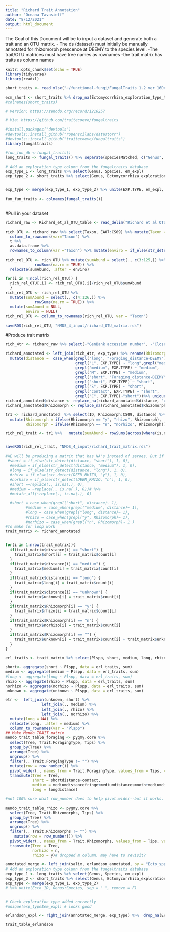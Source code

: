 ```yaml
---
title: "Richard Trait Annotation"
author: "Oceana Tavasieff"
date: "8/12/2021"
output: html_document
---
```

The Goal of this Document will be to input a dataset and generate both a trait and an OTU matrix.
  - The ds (dataset) must initially be manually annotated for rhizomorph prescence at DEEMY to the species level.
  -The trait/OTU matrices must have tree names as rownames
  -the trait matrix has traits as column names
```r
knitr::opts_chunk$set(echo = TRUE)
library(tidyverse)
library(readxl)
```

```r

short_traits <- read_xlsx("~/functional-fungi/FungalTraits 1.2_ver_16Dec_2020.xlsx") %>% rename(Genus = GENUS) 

ecm_short <- short_traits %>% drop_na(Ectomycorrhiza_exploration_type_template) %>% arrange(Genus)
#colnames(short_traits)
```

```r
# Version: https://zenodo.org/record/1216257

# Via: https://github.com/traitecoevo/fungaltraits

#install.packages("devtools")
#devtools::install_github("ropenscilabs/datastorr")
#devtools::install_github("traitecoevo/fungaltraits")
library(fungaltraits)
```

```r
#fun_fun_db <-fungal_traits()
long_traits <- fungal_traits() %>% separate(speciesMatched, c("Genus", "Species", "Subspecies", "Etc"), " ")

# Add an exploration type column from the fungaltraits database 
exp_type_1 <- long_traits %>% select(Genus, Species, em_expl)
exp_type_2 <- short_traits %>% select(Genus, Ectomycorrhiza_exploration_type_template)


exp_type <- merge(exp_type_1, exp_type_2) %>% unite(EXP.TYPE, em_expl, Ectomycorrhiza_exploration_type_template, sep = "_", na.rm=T) 

fun_fun_traits <- colnames(fungal_traits())
 
```
#Pull in your dataset

```r
richard_raw <- Richard_et_al_OTU_table <- read_delim("Richard et al OTU table.csv", ";", escape_double = FALSE, trim_ws = TRUE)

```

```r
rich_OTU <- richard_raw %>% select(Taxon, EA07:CS09) %>% mutate(Taxon = str_replace(Taxon, " ", "_")) %>% 
  column_to_rownames(var="Taxon") %>% 
  t %>% 
  as.data.frame %>% 
  rownames_to_column(var ="Taxon") %>% mutate(enviro = if_else(str_detect(Taxon, "E"), "arid", "mesic")) %>% relocate(enviro, .after = Taxon) 

rich_rel_OTU <- rich_OTU %>% mutate(sumAbund = select(., c(3:125,)) %>% 
             rowSums(na.rm = TRUE)) %>% 
  relocate(sumAbund, .after = enviro)

for(i in 4:ncol(rich_rel_OTU)) {
  rich_rel_OTU[,i] <- rich_rel_OTU[,i]/rich_rel_OTU$sumAbund
  }
rich_rel_OTU <- rich_rel_OTU %>% 
  mutate(sumAbund = select(., c(4:126,)) %>% 
             rowSums(na.rm = TRUE)) %>% 
  mutate(sumAbund = NULL,
         enviro = NULL)
rich_rel_OTU <- column_to_rownames(rich_rel_OTU, var = "Taxon")

saveRDS(rich_rel_OTU, "NMDS_4_input/richard_OTU_matrix.rds")

```
#Produce trait matrix
```r
rich_4tr <- richard_raw %>% select(-"GenBank accession number", -"Closest GenBank species", -"BLAST expected value‡") %>% separate(Taxon, c("Genus", "Species", "Etc"), " ")

richard_annotated <- left_join(rich_4tr, exp_type) %>% rename(Rhizomorph = "Rhizomorph-DEEMY") %>% unite(ID, Genus, Species, sep=" ") %>% 
  mutate(distance =  case_when(grepl("long", "Foraging_distance-DEEMY") ~ "long",
                               grepl("L", EXP.TYPE) ~ "long",grepl("medium", "Foraging_distance-DEEMY")~"medium",
                               grepl("medium", EXP.TYPE) ~ "medium",
                               grepl("M", EXP.TYPE) ~ "medium",
                               grepl("short", "Foraging_distance-DEEMY") ~ "short",
                               grepl("short", EXP.TYPE) ~ "short",
                               grepl("S", EXP.TYPE) ~ "short",
                               grepl("contact", EXP.TYPE) ~ "short",
                               grepl("C", EXP.TYPE)~"short"))%>% unique() #%>% select(-Etc, -"Foraging_distance-DEEMY", -EXP.TYPE, -Rhizomorph, distance) 
richard_annotated$distance <- replace_na(richard_annotated$distance, "unknown")
richard_annotated$Rhizomorph <- replace_na(richard_annotated$Rhizomorph, "unknown")

tr1 <- richard_annotated  %>% select(ID, Rhizomorph:CS09, distance) %>% group_by(distance, Rhizomorph) %>% summarise_at(vars(EA07:CS09), list(sum)) %>% ungroup() %>% 
  mutate(Rhizomorph = ifelse(Rhizomorph == "y", "rhizo", Rhizomorph),
         Rhizomorph = ifelse(Rhizomorph == "n", "norhizo", Rhizomorph)) %>% unite(Trait_species, distance, Rhizomorph, sep = "_" ) %>% mutate(Trait_species = as.character(.$Trait_species)) %>%  column_to_rownames("Trait_species") 

rich_rel_trait <- tr1 %>%   mutate(sumAbund = rowSums(across(where(is.numeric)))) %>%  mutate(across(everything()), . / sumAbund) %>% select(-sumAbund)


saveRDS(rich_rel_trait, "NMDS_4_input/richard_trait_matrix.rds")
```




```r
#WE will be producing a matrix that has NA's instead of zeroes. But if we would like to produce a curated matrix with zeroes, this is part of the code that could work:
 #short = if_else(str_detect(distance, "short"), 1, 0),
  #medium = if_else(str_detect(distance, "medium"), 1, 0),
  #long = if_else(str_detect(distance, "long"), 1, 0),
  #rhizo = if_else(str_detect(DEEM_RHIZO, "y"), 1, 0),
  #norhizo = if_else(str_detect(DEEM_RHIZO, "n"), 1, 0),
  #short =~replace(., is.na(.), 0),
  #medium = ~replace(., is.na(.), 0))# %>% 
  #mutate_all(~replace(., is.na(.), 0)

  #short = case_when(grepl("short", distance)~ 1),
         #medium = case_when(grepl("medium", distance)~ 1),
         #long = case_when(grepl("long", distance)~ 1),
         #rhizo = case_when(grepl("y", Rhizomorph)~ 1), 
         #norhizo = case_when(grepl("n", Rhizomorph)~ 1 )
#To make for loop work
trait_matrix <- richard_annotated


for(i in 1:nrow(trait_matrix)){
  if(trait_matrix$distance[i] == "short") {
    trait_matrix$short[i] = trait_matrix$count[i]
  }
  if(trait_matrix$distance[i] == "medium") {
    trait_matrix$medium[i] = trait_matrix$count[i]
  }
  if(trait_matrix$distance[i] == "long") {
    trait_matrix$long[i] = trait_matrix$count[i]
  }
  if(trait_matrix$distance[i] == "unknown") {
    trait_matrix$unknown[i] = trait_matrix$count[i]
  }
  if(trait_matrix$Rhizomorph[i] == "y") {
    trait_matrix$rhizo[i] = trait_matrix$count[i]
  }
  if(trait_matrix$Rhizomorph[i] == "n") {
    trait_matrix$norhizo[i] = trait_matrix$count[i]
  }
  if(trait_matrix$Rhizomorph[i] == "") {
    trait_matrix$unknown[i] = trait_matrix$count[i] + trait_matrix$unknown[i]
  }
}

erl_traits <- trait_matrix %>% select(Plspp, short, medium, long, rhizo, norhizo, unknown)

short<- aggregate(short ~ Plspp, data = erl_traits, sum)
medium <- aggregate(medium ~ Plspp, data = erl_traits, sum)
#long <- aggregate(long ~ Plspp, data = erl_traits, sum)
rhizo <- aggregate(rhizo ~ Plspp, data = erl_traits, sum)
norhizo <- aggregate(norhizo ~ Plspp, data = erl_traits, sum)
unknown <- aggregate(unknown ~ Plspp, data = erl_traits, sum)

etr <-  left_join(unknown, short) %>%
                left_join(., medium) %>%
                left_join(., rhizo) %>%
                left_join(., norhizo) %>% 
  mutate(long = NA) %>% 
  relocate(long, .after = medium) %>%
  column_to_rownames(var = "Plspp")
## Make Mendo TRAIT matrix
mendo_trait_table_foraging <- pygmy.core %>% 
  select(Tree, Trait.ForagingType, Tips) %>% 
  group_by(Tree) %>% 
  arrange(Tree) %>% 
  ungroup() %>% 
  filter(., Trait.ForagingType != "") %>% 
  mutate(row = row_number()) %>%
  pivot_wider(., names_from = Trait.ForagingType, values_from = Tips, values_fill = 0) %>% 
  transmute(Tree = Tree,
            short = shortdistance+contact, 
            medium = mediumdistancefringe+mediumdistancesmooth+mediumdistancemat,
            long = longdistance)

#not 100% sure what row_number does to help pivot.wider--but it works. Thanks stack overflow!

mendo_trait_table_rhizo <- pygmy.core %>% 
  select(Tree, Trait.Rhizomorphs, Tips) %>% 
  group_by(Tree) %>% 
  arrange(Tree) %>% 
  ungroup() %>% 
  filter(., Trait.Rhizomorphs != "") %>% 
    mutate(row = row_number()) %>%
  pivot_wider(., names_from = Trait.Rhizomorphs, values_from = Tips, values_fill = 0) %>% 
  transmute(Tree = Tree,
            norhizo = n,
            rhizo = y)# dropped m column, may have to revisit?


```

```r
annotated_merge <- left_join(salix, erlandson_annotated, by = "Ecto_spp")%>% mutate(Genus = Genus.x, X = NULL, Genus.x = NULL, Genus.y=NULL, abund = NULL, Subspecies = NULL, Accession_No = NULL, Notes = NULL)  # %>% filter(Species != "sp.") %>%  drop_na(Species) 
# Add an exploration type column from the fungaltraits database 
exp_type_1 <- long_traits %>% select(Genus, Species, em_expl)
exp_type_2 <- short_traits %>% select(Genus, Ectomycorrhiza_exploration_type_template)
exp_type <- merge(exp_type_1, exp_type_2)
# %>% unite(Ecto_ID, Genus:Species, sep = " ", remove = F)


# Check exploration type added correctly
#unique(exp_type$em_expl) # looks good

erlandson_expl <- right_join(annotated_merge, exp_type) %>%  drop_na(Ecto_spp)#

trait_table_erlandson
```